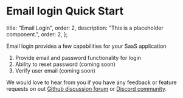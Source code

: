 # Email login Quick Start

  title: "Email Login",
  order: 2,
  description: "This is a placeholder component.",
  order: 2,
};

Email login provides a few capabilities for your SaaS application

1. Provide email and password functionality for login
2. Ability to reset password (coming soon)
3. Verify user email (coming soon)

We would love to hear from you if you have any feedback or feature requests on out [Github discussion forum](https://github.com/orgs/niledatabase/discussions) or [Discord community](https://discord.gg/8UuBB84tTy).

<Cards>
  <Card file="./email-login/nextjs.mdx" root="user-authentication" />
</Cards>
